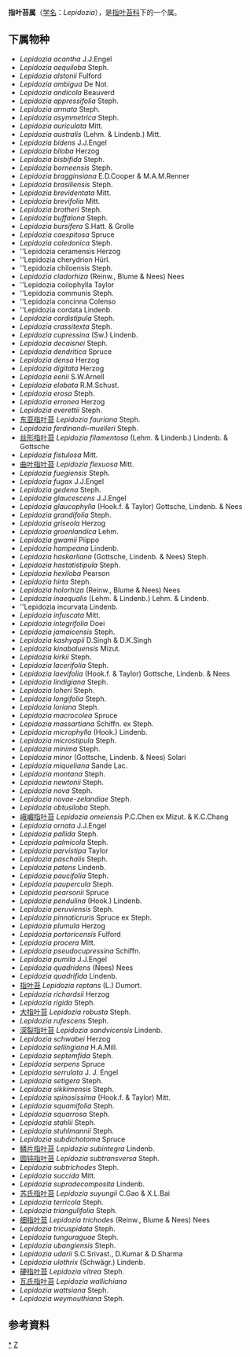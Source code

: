{{Automatic Taxobox
| taxon = Lepidozia
| authority = (Dum.) Dum.
}}

'''指叶苔属'''（[[学名|学名]]：''Lepidozia''），是[[指叶苔科|指叶苔科]]下的一个属。

==下属物种==
* ''Lepidozia acantha'' J.J.Engel
* ''Lepidozia aequiloba'' Steph.
* ''Lepidozia alstonii'' Fulford
* ''Lepidozia ambigua'' De Not.
* ''Lepidozia andicola'' Beauverd
* ''Lepidozia appressifolia'' Steph.
* ''Lepidozia armata'' Steph.
* ''Lepidozia asymmetrica'' Steph.
* ''Lepidozia auriculata'' Mitt.
* ''Lepidozia australis'' (Lehm. & Lindenb.) Mitt.
* ''Lepidozia bidens'' J.J.Engel
* ''Lepidozia biloba'' Herzog
* ''Lepidozia bisbifida'' Steph.
* ''Lepidozia borneensis'' Steph.
* ''Lepidozia bragginsiana'' E.D.Cooper & M.A.M.Renner
* ''Lepidozia brasiliensis'' Steph.
* ''Lepidozia brevidentata'' Mitt.
* ''Lepidozia brevifolia'' Mitt.
* ''Lepidozia brotheri'' Steph.
* ''Lepidozia buffalona'' Steph.
* ''Lepidozia bursifera'' S.Hatt. & Grolle
* ''Lepidozia caespitosa'' Spruce
* ''Lepidozia caledonica'' Steph.
* ''Lepidozia ceramensis Herzog
* ''Lepidozia cherydrion Hürl.
* ''Lepidozia chiloensis Steph.
* ''Lepidozia cladorhiza'' (Reinw., Blume & Nees) Nees
* ''Lepidozia coilophylla Taylor
* ''Lepidozia communis Steph.
* ''Lepidozia concinna Colenso
* ''Lepidozia cordata Lindenb.
* ''Lepidozia cordistipula'' Steph.
* ''Lepidozia crassitexta'' Steph.
* ''Lepidozia cupressina'' (Sw.) Lindenb.
* ''Lepidozia decaisnei'' Steph.
* ''Lepidozia dendritica'' Spruce
* ''Lepidozia densa'' Herzog
* ''Lepidozia digitata'' Herzog
* ''Lepidozia eenii'' S.W.Arnell
* ''Lepidozia elobata'' R.M.Schust.
* ''Lepidozia erosa'' Steph.
* ''Lepidozia erronea'' Herzog
* ''Lepidozia everettii'' Steph.
* [[东亚指叶苔|东亚指叶苔]] ''Lepidozia fauriana'' Steph.
* ''Lepidozia ferdinandi-muelleri'' Steph.
* [[丝形指叶苔|丝形指叶苔]] ''Lepidozia filamentosa'' (Lehm. & Lindenb.) Lindenb. & Gottsche
* ''Lepidozia fistulosa'' Mitt.
* [[曲叶指叶苔|曲叶指叶苔]] ''Lepidozia flexuosa'' Mitt.
* ''Lepidozia fuegiensis'' Steph.
* ''Lepidozia fugax'' J.J.Engel
* ''Lepidozia gedena'' Steph.
* ''Lepidozia glaucescens'' J.J.Engel
* ''Lepidozia glaucophylla'' (Hook.f. & Taylor) Gottsche, Lindenb. & Nees
* ''Lepidozia grandifolia'' Steph.
* ''Lepidozia griseola'' Herzog
* ''Lepidozia groenlandica'' Lehm.
* ''Lepidozia gwamii'' Piippo
* ''Lepidozia hampeana'' Lindenb.
* ''Lepidozia haskarliana'' (Gottsche, Lindenb. & Nees) Steph.
* ''Lepidozia hastatistipula'' Steph.
* ''Lepidozia hexiloba'' Pearson
* ''Lepidozia hirta'' Steph.
* ''Lepidozia holorhiza'' (Reinw., Blume & Nees) Nees
* ''Lepidozia inaequalis'' (Lehm. & Lindenb.) Lehm. & Lindenb.
* ''Lepidozia incurvata Lindenb.
* ''Lepidozia infuscata'' Mitt.
* ''Lepidozia integrifolia'' Doei
* ''Lepidozia jamaicensis'' Steph.
* ''Lepidozia kashyapii'' D.Singh & D.K.Singh
* ''Lepidozia kinabaluensis'' Mizut.
* ''Lepidozia kirkii'' Steph.
* ''Lepidozia lacerifolia'' Steph.
* ''Lepidozia laevifolia'' (Hook.f. & Taylor) Gottsche, Lindenb. & Nees
* ''Lepidozia lindigiana'' Steph.
* ''Lepidozia loheri'' Steph.
* ''Lepidozia longifolia'' Steph.
* ''Lepidozia loriana'' Steph.
* ''Lepidozia macrocolea'' Spruce
* ''Lepidozia massartiana'' Schiffn. ex Steph.
* ''Lepidozia microphylla'' (Hook.) Lindenb.
* ''Lepidozia microstipula'' Steph.
* ''Lepidozia minima'' Steph.
* ''Lepidozia minor'' (Gottsche, Lindenb. & Nees) Solari
* ''Lepidozia miqueliana'' Sande Lac.
* ''Lepidozia montana'' Steph.
* ''Lepidozia newtonii'' Steph.
* ''Lepidozia nova'' Steph.
* ''Lepidozia novae-zelandiae'' Steph.
* ''Lepidozia obtusiloba'' Steph.
* [[峨嵋指叶苔|峨嵋指叶苔]] ''Lepidozia omeiensis'' P.C.Chen ex Mizut. & K.C.Chang
* ''Lepidozia ornata'' J.J.Engel
* ''Lepidozia pallida'' Steph.
* ''Lepidozia palmicola'' Steph.
* ''Lepidozia parvistipa'' Taylor
* ''Lepidozia paschalis'' Steph.
* ''Lepidozia patens'' Lindenb.
* ''Lepidozia paucifolia'' Steph.
* ''Lepidozia paupercula'' Steph.
* ''Lepidozia pearsonii'' Spruce
* ''Lepidozia pendulina'' (Hook.) Lindenb.
* ''Lepidozia peruviensis'' Steph.
* ''Lepidozia pinnaticruris'' Spruce ex Steph.
* ''Lepidozia plumula'' Herzog
* ''Lepidozia portoricensis'' Fulford
* ''Lepidozia procera'' Mitt.
* ''Lepidozia pseudocupressina'' Schiffn.
* ''Lepidozia pumila'' J.J.Engel
* ''Lepidozia quadridens'' (Nees) Nees
* ''Lepidozia quadrifida'' Lindenb.
* [[指叶苔|指叶苔]] ''Lepidozia reptans'' (L.) Dumort.
* ''Lepidozia richardsii'' Herzog
* ''Lepidozia rigida'' Steph.
* [[大指叶苔|大指叶苔]] ''Lepidozia robusta'' Steph.
* ''Lepidozia rufescens'' Steph.
* [[深裂指叶苔|深裂指叶苔]] ''Lepidozia sandvicensis'' Lindenb.
* ''Lepidozia schwabei'' Herzog
* ''Lepidozia sellingiana'' H.A.Mill.
* ''Lepidozia septemfida'' Steph.
* ''Lepidozia serpens'' Spruce
* ''Lepidozia serrulata'' J. J. Engel
* ''Lepidozia setigera'' Steph.
* ''Lepidozia sikkimensis'' Steph.
* ''Lepidozia spinosissima'' (Hook.f. & Taylor) Mitt.
* ''Lepidozia squamifolia'' Steph.
* ''Lepidozia squarrosa'' Steph.
* ''Lepidozia stahlii'' Steph.
* ''Lepidozia stuhlmannii'' Steph.
* ''Lepidozia subdichotoma'' Spruce
* [[鳞片指叶苔|鳞片指叶苔]] ''Lepidozia subintegra'' Lindenb.
* [[圆钝指叶苔|圆钝指叶苔]] ''Lepidozia subtransversa'' Steph.
* ''Lepidozia subtrichodes'' Steph.
* ''Lepidozia succida'' Mitt.
* ''Lepidozia supradecomposita'' Lindenb.
* [[苏氏指叶苔|苏氏指叶苔]] ''Lepidozia suyungii'' C.Gao & X.L.Bai
* ''Lepidozia terricola'' Steph.
* ''Lepidozia triangulifolia'' Steph.
* [[细指叶苔|细指叶苔]] ''Lepidozia trichodes'' (Reinw., Blume & Nees) Nees
* ''Lepidozia tricuspidata'' Steph.
* ''Lepidozia tunguraguae'' Steph.
* ''Lepidozia ubangiensis'' Steph.
* ''Lepidozia udarii'' S.C.Srivast., D.Kumar & D.Sharma
* ''Lepidozia ulothrix'' (Schwägr.) Lindenb.
* [[硬指叶苔|硬指叶苔]] ''Lepidozia vitrea'' Steph.
* [[瓦氏指叶苔|瓦氏指叶苔]] ''Lepidozia wallichiana''
* ''Lepidozia wattsiana'' Steph.
* ''Lepidozia weymouthiana'' Steph.

==参考資料==
{{reflist}}

{{taxonbar}}
[[Category:_指叶苔属|*]]
[[Category:_指叶苔科|Z]]